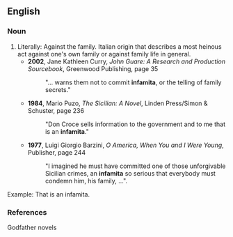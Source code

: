 ==English==
{{rfv}}
===Noun===
{{en-noun}}

# Literally: Against the family.  Italian origin that describes a most heinous act against one's own family or against family life in general.
#* '''2002''', Jane Kathleen Curry, ''John Guare: A Research and Production Sourcebook'', Greenwood Publishing, page 35
#*: "... warns them not to commit '''infamita''', or the telling of family secrets."
#* '''1984''', Mario Puzo, ''The Sicilian: A Novel'', Linden Press/Simon & Schuster, page 236
#*: "Don Croce sells information to the government and to me that is an '''infamita'''."
#* '''1977''', Luigi Giorgio Barzini, ''O America, When You and I Were Young'', Publisher, page 244
#*: "I imagined he must have committed one of those unforgivable Sicilian crimes, an '''infamita''' so serious that everybody must condemn him, his family, ...".

Example: That is an infamita.

===References===
Godfather novels